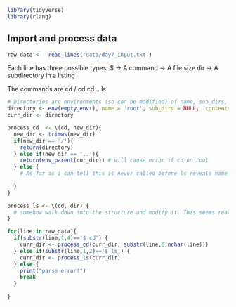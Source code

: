 ```r
library(tidyverse)
library(rlang)
```
 

## Import and process data
 

```r
raw_data <-  read_lines('data/day7_input.txt')
```

Each line has three possible types:
$ -> A command
<numbers> -> A file size
dir <identifier> -> A subdirectory in a listing

The commands are 
cd /
cd <identifier>
cd ..
ls


```r
# Directories are environments (so can be modified) of name, sub_dirs, contents.  
directory <- env(empty_env(), name = 'root', sub_dirs = NULL,  contents = NULL)
curr_dir <- directory

process_cd  <- \(cd, new_dir){
  new_dir <- trimws(new_dir)
  if(new_dir == '/'){
    return(directory)
  } else if(new_dir == '..'){
    return(env_parent(cur_dir)) # will cause error if cd on root
  } else {
    # As far as i can tell this is never called before ls reveals name
    
  }
}

process_ls <- \(cd, dir) {
  # somehow walk down into the structure and modify it. This seems really painful in R without references.
}

```


```r


for(line in raw_data){
  if(substr(line,1,4)=='$ cd') {
    curr_dir <- process_cd(curr_dir, substr(line,6,nchar(line)))
  } else if(substr(line,1,2)=='$ ls') {
    curr_dir <- process_ls(curr_dir)
  } else {
    print("parse error!")
    break
  }
    
}
```


